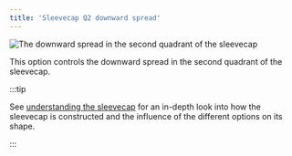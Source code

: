 ```yaml
---
title: 'Sleevecap Q2 downward spread'
---
```


![The downward spread in the second quadrant of the sleevecap](./sleevecapq2spread1.svg)

This option controls the downward spread in the second quadrant of the sleevecap.

:::tip

See [understanding the sleevecap](/docs/designs/brian/options#understanding-the-sleevecap) for an in-depth
look into how the sleevecap is constructed and the influence of the different options on its shape.

:::
